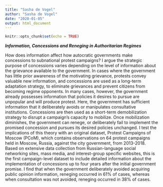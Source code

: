 ```yaml
---
title: "Sasha de Vogel"
author: "Sasha de Vogel"
date: "2020-01-05"
output: html_document
---
```


```r
knitr::opts_chunk$set(echo = TRUE)
```

***Information, Concessions and Reneging in Authoritarian Regimes***

How does information affect how autocratic governments make concessions to subnational protest campaigns? I argue the strategic purpose of concessions varies depending on the level of information about the grievance available to the government. In cases where the government has little prior awareness of the motivating grievance, protests convey valuable new information, and concessions are used as a long-term adaptation strategy, to eliminate grievances and prevent citizens from becoming regime opponents. In many cases, however, the government already possesses information that policies it desires to pursue are unpopular and will produce protest. Here, the government has sufficient information that it deliberately avoids or manipulates consultative institutions. Concessions are then used as a short-term demobilization strategy to disrupt a campaign’s capacity to mobilize. Once mobilization diminishes, the government can renege, or deliberately fail to implement the promised concession and pursues its desired policies unchanged. I test the implications of this theory with an original dataset, Protest Campaigns of Moscow (PCoM), which contains observations on 64 protest campaigns held in Moscow, Russia, against the city government, from 2013-2018. Based on extensive data collection from Russian-language social networking sites, mass media, and interest-group specific websites, this is the first campaign-level dataset to include detailed information about the implementation of concessions up to four years after the initial government promise. I find that when the government deliberately avoided acquiring public opinion information, reneging occurred in 61% of cases, whereas when consultation was not avoided, reneging occurred in 38% of cases. 